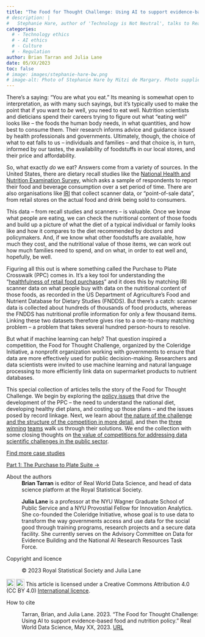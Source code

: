 ```yaml
---
title: "The Food for Thought Challenge: Using AI to support evidence-based food and nutrition policy"
# description: |
#   Stephanie Hare, author of 'Technology is Not Neutral', talks to Real World Data Science about the 'wicked problem' of technology and AI ethics, and why laws and regulations are 'necessary but insufficient' to minimise harms. 'We’re going to have to inculcate an entire new mindset,' she argues.        
categories:
  # - Technology ethics
  # - AI ethics
  # - Culture
  # - Regulation
author: Brian Tarran and Julia Lane
date: 05/XX/2023
toc: false
# image: images/stephanie-hare-bw.png
# image-alt: Photo of Stephanie Hare by Mitzi de Margary. Photo supplied by Stephanie Hare, used with permission.  
---
```

There’s a saying: “You are what you eat.” Its meaning is somewhat open to interpretation, as with many such sayings, but it’s typically used to make the point that if you want to *be* well, you need to eat well. Nutrition scientists and dieticians spend their careers trying to figure out what “eating well” looks like – the foods the human body needs, in what quantities, and how best to consume them. Their research informs advice and guidance issued by health professionals and governments. Ultimately, though, the choice of what to eat falls to us – individuals and families – and that choice is, in turn, informed by our tastes, the availability of foodstuffs in our local stores, and their price and affordability.

So, what exactly *do* we eat? Answers come from a variety of sources. In the United States, there are dietary recall studies like the [National Health and Nutrition Examination Survey](https://www.cdc.gov/nchs/nhanes/index.htm), which asks a sample of respondents to report their food and beverage consumption over a set period of time. There are also organisations like [IRI](https://www.iriworldwide.com/en-gb) that collect scanner data, or “point-of-sale data”, from retail stores on the actual food and drink being sold to consumers.

This data – from recall studies and scanners – is valuable. Once we know what people are eating, we can check the nutritional content of those foods and build up a picture of what the diet of a typical individual or family looks like and how it compares to the diet recommended by doctors and policymakers. And, if we know what other foodstuffs are available, how much they cost, and the nutritional value of those items, we can work out how much families need to spend, and on what, in order to eat well and, hopefully, be well.

Figuring all this out is where something called the Purchase to Plate Crosswalk (PPC) comes in. It’s a key tool for understanding the “[healthfulness of retail food purchases](https://www.sciencedirect.com/science/article/pii/S0889157521005445)” and it does this by matching IRI scanner data on what people buy with data on the nutritional content of those foods, as recorded in the US Department of Agriculture’s Food and Nutrient Database for Dietary Studies (FNDDS). But there’s a catch: scanner data is collected about hundreds of thousands of food products, whereas the FNDDS has nutritional profile information for only a few thousand items. Linking these two datasets therefore gives rise to a one-to-many matching problem – a problem that takes several hundred person-hours to resolve.

But what if machine learning can help? That question inspired a competition, the Food for Thought Challenge, organized by the Coleridge Initiative, a nonprofit organization working with governments to ensure that data are more effectively used for public decision-making. Researchers and data scientists were invited to use machine learning and natural language processing to more efficiently link data on supermarket products to nutrient databases.

This special collection of articles tells the story of the Food for Thought Challenge. We begin by exploring the [policy issues](link) that drive the development of the PPC – the need to understand the national diet, developing healthy diet plans, and costing up those plans – and the issues posed by record linkage. Next, we learn about [the nature of the challenge and the structure of the competition in more detail](link), and then the [three](link) [winning](link) [teams](link) walk us through their solutions. We end the collection with some closing thoughts on [the value of competitions for addressing data scientific challenges in the public sector](link).

<!-- Create fwd/bk buttons for navigation? -->
::: grid
::: {.g-col-12 .g-col-md-6}
::: article-btn
[Find more case studies](/case-studies/index.qmd)
:::
:::

::: {.g-col-12 .g-col-md-6}
::: article-btn
[Part 1: The Purchase to Plate Suite &rarr;](/case-studies/posts/2023/05/XX/02-policy-and-research.qmd)
:::
:::
:::

::: further-info
::: grid
::: {.g-col-12 .g-col-md-12}
About the authors
: **Brian Tarran** is editor of Real World Data Science, and head of data science platform at the Royal Statistical Society.

: **Julia Lane** is a professor at the NYU Wagner Graduate School of Public Service and a NYU Provostial Fellow for Innovation Analytics. She co-founded the Coleridge Initiative, whose goal is to use data to transform the way governments access and use data for the social good through training programs, research projects and a secure data facility. She currently serves on the Advisory Committee on Data for Evidence Building and the National AI Research Resources Task Force.
:::

::: {.g-col-12 .g-col-md-6}

Copyright and licence

:   © 2023 Royal Statistical Society and Julia Lane

<a href="http://creativecommons.org/licenses/by/4.0/?ref=chooser-v1" target="_blank" rel="license noopener noreferrer" style="display:inline-block;"> <img src="https://mirrors.creativecommons.org/presskit/icons/cc.svg?ref=chooser-v1" style="height:22px!important;vertical-align:text-bottom;"/><img src="https://mirrors.creativecommons.org/presskit/icons/by.svg?ref=chooser-v1" style="height:22px!important;margin-left:3px;vertical-align:text-bottom;"/></a> This article is licensed under a Creative Commons Attribution 4.0 (CC BY 4.0) <a href="http://creativecommons.org/licenses/by/4.0/?ref=chooser-v1" target="_blank" rel="license noopener noreferrer" style="display:inline-block;"> International licence</a>.

:::

::: {.g-col-12 .g-col-md-6}

How to cite

:   Tarran, Brian, and Julia Lane. 2023. "The Food for Thought Challenge: Using AI to support evidence-based food and nutrition policy." Real World Data Science, May XX, 2023. [URL](https://realworlddatascience.net/viewpoints/case-studies/posts/2023/05/XX/01-food-for-thought.html)
:::
:::
:::